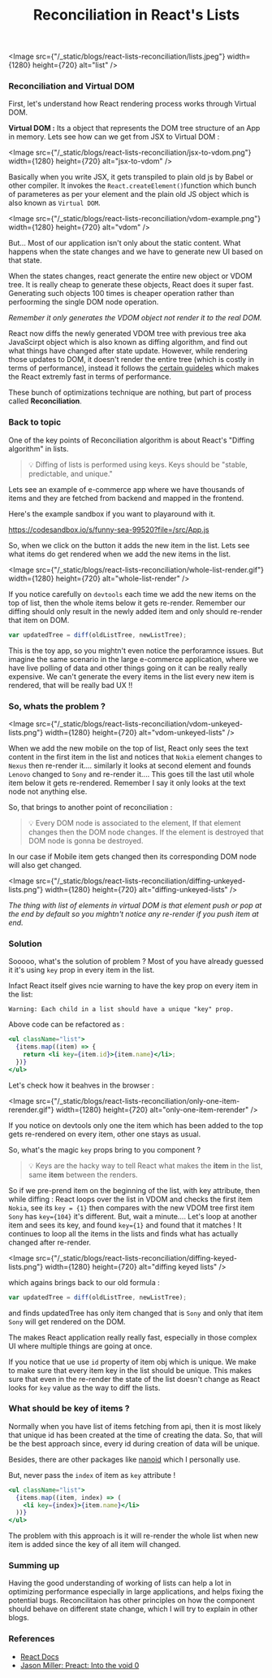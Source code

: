 ﻿---
title: "Reconciliation in React's Lists"
summary: "In depth overview of how reconciliation works with lists in React and how can we use key attribute to prevent unnecessary re-render."
publishedAt: 2021-07-15
---

<Image
  src={"/_static/blogs/react-lists-reconciliation/lists.jpeg"}
  width={1280}
  height={720}
  alt="list"
/>

### Reconciliation and Virtual DOM

First, let's understand how React rendering process works through Virtual DOM.

**Virtual DOM :** Its a object that represents the DOM tree structure of an App in memory. Lets see how can we get from JSX to Virtual DOM :

<Image
  src={"/_static/blogs/react-lists-reconciliation/jsx-to-vdom.png"}
  width={1280}
  height={720}
  alt="jsx-to-vdom"
/>

Basically when you write JSX, it gets transpiled to plain old js by Babel or other compiler. It invokes the `React.createElement()`function which bunch of parameteres as per your element and the plain old JS object which is also known as `Virtual DOM`.

<Image
  src={"/_static/blogs/react-lists-reconciliation/vdom-example.png"}
  width={1280}
  height={720}
  alt="vdom"
/>

But...
Most of our application isn't only about the static content. What happens when the state changes and we have to generate new UI based on that state.

When the states changes, react generate the entire new object or VDOM tree. It is really cheap to generate these objects, React does it super fast. Generating such objects 100 times is cheaper operation rather than perfoorming the single DOM node operation.

_Remember it only generates the VDOM object not render it to the real DOM._

React now diffs the newly generated VDOM tree with previous tree aka JavaScirpt object which is also known as diffing algorithm, and find out what things have changed after state update. However, while rendering those updates to DOM, it doesn't render the entire tree (which is costly in terms of performance), instead it follows the [certain guideles](https://reactjs.org/docs/reconciliation.html#motivation) which makes the React extremly fast in terms of performance.

These bunch of optimizations technique are nothing, but part of process called **Reconciliation**.

### Back to topic

One of the key points of Reconciliation algorithm is about React's "Diffing algorithm" in lists.

> 💡 Diffing of lists is performed using keys. Keys should be "stable, predictable, and unique."

Lets see an example of e-commerce app where we have thousands of items and they are fetched from backend and mapped in the frontend.

Here's the example sandbox if you want to playaround with it.

https://codesandbox.io/s/funny-sea-99520?file=/src/App.js

So, when we click on the button it adds the new item in the list. Lets see what items do get rendered when we add the new items in the list.

<Image
  src={"/_static/blogs/react-lists-reconciliation/whole-list-render.gif"}
  width={1280}
  height={720}
  alt="whole-list-render"
/>

If you notice carefully on `devtools` each time we add the new items on the top of list, then the whole items below it gets re-render.
Remember our diffing should only result in the newly added item and only should re-render that item on DOM.

```js
var updatedTree = diff(oldListTree, newListTree);
```

This is the toy app, so you mightn't even notice the perforamnce issues. But
imagine the same scenario in the large e-commerce application, where we have live polling of data and other things going on it can be really really expensive. We can't generate the every items in the list every new item is rendered, that will be really bad UX !!

### So, whats the problem ?

<Image
  src={"/_static/blogs/react-lists-reconciliation/vdom-unkeyed-lists.png"}
  width={1280}
  height={720}
  alt="vdom-unkeyed-lists"
/>

When we add the new mobile on the top of list, React only sees the text content in the first item in the list and notices that `Nokia` element changes to `Nexus` then re-render it.... similarly it looks at second element and founds `Lenovo` changed to `Sony` and re-render it....
This goes till the last util whole item below it gets re-rendered. Remember I say it only looks at the text node not anything else.

So, that brings to another point of reconciliation :

> 💡 Every DOM node is associated to the element, If that element changes then the DOM node
> changes. If the element is destroyed that DOM node is gonna be destroyed.

In our case if Mobile item gets changed then its corresponding DOM node will also get changed.

<Image
  src={"/_static/blogs/react-lists-reconciliation/diffing-unkeyed-lists.png"}
  width={1280}
  height={720}
  alt="diffing-unkeyed-lists"
/>

_The thing with list of elements in virtual DOM is that element push or pop at the end by default so you mightn't notice any re-render if you push item at end._

### Solution

Sooooo, what's the solution of problem ? Most of you have already guessed it it's using `key`
prop in every item in the list.

Infact React itself gives ncie warning to have the key prop on every item in the list:

```
Warning: Each child in a list should have a unique "key" prop.
```

Above code can be refactored as :

```jsx
<ul className="list">
  {items.map((item) => {
    return <li key={item.id}>{item.name}</li>;
  })}
</ul>
```

Let's check how it beahves in the browser :

<Image
  src={"/_static/blogs/react-lists-reconciliation/only-one-item-rerender.gif"}
  width={1280}
  height={720}
  alt="only-one-item-rerender"
/>

If you notice on devtools only one the item which has been added to the top gets re-rendered on every item, other one stays as usual.

So, what's the magic `key` props bring to you component ?

> 💡 Keys are the hacky way to tell React what makes the **item** in the list, same **item** between the renders.

So if we pre-prend item on the beginning of the list, with key attribute, then while diffing : React loops over the list in VDOM and checks the first item `Nokia`, see its `key = {1}` then compares with the new VDOM tree first item `Sony` has `key={104}` it's different. But, wait a minute.... Let's loop at another item and sees its key, and found `key={1}` and found that it matches ! It continues to loop all the items in the lists and finds what has actually changed after re-render.

<Image
  src={"/_static/blogs/react-lists-reconciliation/diffing-keyed-lists.png"}
  width={1280}
  height={720}
  alt="diffing keyed lists"
/>

which agains brings back to our old formula :

```js
var updatedTree = diff(oldListTree, newListTree);
```

and finds updatedTree has only item changed that is `Sony` and only that item `Sony` will get rendered on the DOM.

The makes React application really really fast, especially in those complex UI where multiple things are going at once.

If you notice that ue use `id` property of item obj which is unique. We make to make sure that every item key in the list should be unique. This makes sure that even in the re-render the state of the list doesn't change as React looks for `key` value as the way to diff the lists.

### What should be key of items ?

Normally when you have list of items fetching from api, then it is most likely that unique id has been created at the time of creating the data. So, that will be the best approach since, every id during creation of data will be unique.

Besides, there are other packages like [nanoid](https://www.npmjs.com/package/nanoid) which I personally use.

But, never pass the `index` of item as `key` attribute !

```jsx
<ul className="list">
  {items.map((item, index) => (
    <li key={index}>{item.name}</li>
  ))}
</ul>
```

The problem with this approach is it will re-render the whole list when new item is added since the key of all item will changed.

### Summing up

Having the good understanding of working of lists can help a lot in optimizing performance especially in large applications, and helps fixing the potential bugs. Reconcilitaion has other principles on how the component should behave on different state change, which I will try to explain in other blogs.

### References

- [React Docs](https://reactjs.org/docs/reconciliation.html)
- [Jason Miller: Preact: Into the void 0](https://www.youtube.com/watch?v=LY6y3HbDVmg)

